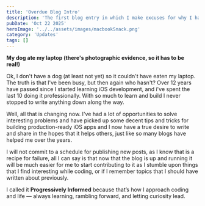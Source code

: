 ```yaml
---
title: 'Overdue Blog Intro'
description: 'The first blog entry in which I make excuses for why I had not started blogging before.'
pubDate: 'Oct 22 2025'
heroImage: '../../assets/images/macbookSnack.png'
category: 'Updates'
tags: []
---
```


**My dog ate my laptop (there's photographic evidence, so it has to be real!)**

Ok, I don't have a dog (at least not yet) so it couldn't have eaten my laptop. The truth is that I've been busy, but then again who hasn't? Over 12 years have passed since I started learning iOS development, and i've spent the last 10 doing it professionally. With so much to learn and build I never stopped to write anything down along the way.

Well, all that is changing now. I've had a lot of opportunities to solve interesting problems and have picked up some decent tips and tricks for building production-ready iOS apps and I now have a true desire to write and share in the hopes that it helps others, just like so many blogs have helped me over the years.

I will not commit to a schedule for publishing new posts, as I know that is a recipe for failure, all I can say is that now that the blog is up and running it will be much easier for me to start contributing to it as I stumble upon things that I find interesting while coding, or if I remember topics that I should have written about previously.

I called it **Progressively Informed** because that’s how I approach coding and life — always learning, rambling forward, and letting curiosity lead.
